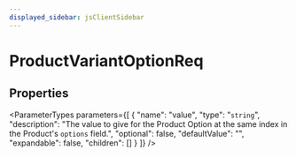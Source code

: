 ```yaml
---
displayed_sidebar: jsClientSidebar
---
```



# ProductVariantOptionReq

## Properties

<ParameterTypes parameters={[
  {
    "name": "value",
    "type": "`string`",
    "description": "The value to give for the Product Option at the same index in the Product's `options` field.",
    "optional": false,
    "defaultValue": "",
    "expandable": false,
    "children": []
  }
]} />
